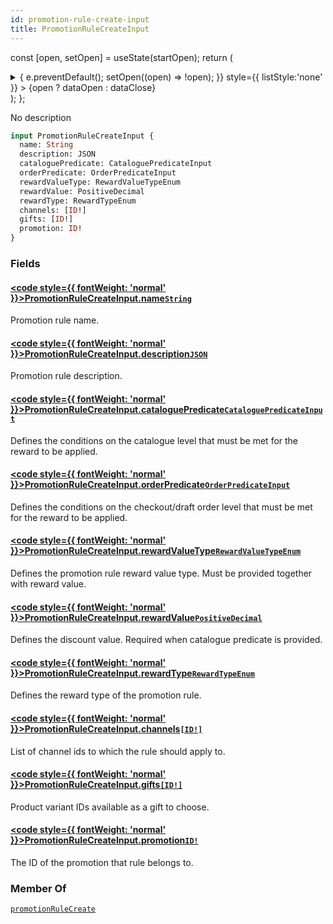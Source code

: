 ```yaml
---
id: promotion-rule-create-input
title: PromotionRuleCreateInput
---
```






const [open, setOpen] = useState(startOpen);
return (
<details {...(open ? { open: true } : {})} className="details" style={{ border:'none', boxShadow:'none', background:'var(--ifm-background-color)' }}>
<summary
onClick={(e) => {
e.preventDefault();
setOpen((open) => !open);
}}
style={{ listStyle:'none' }} >
{open ? dataOpen : dataClose}
</summary>
{open && children}
</details>
);
};

No description

```graphql
input PromotionRuleCreateInput {
  name: String
  description: JSON
  cataloguePredicate: CataloguePredicateInput
  orderPredicate: OrderPredicateInput
  rewardValueType: RewardValueTypeEnum
  rewardValue: PositiveDecimal
  rewardType: RewardTypeEnum
  channels: [ID!]
  gifts: [ID!]
  promotion: ID!
}
```

### Fields

#### [<code style={{ fontWeight: 'normal' }}>PromotionRuleCreateInput.<b>name</b></code>](#)<Bullet />[`String`](../../../api-reference/miscellaneous/scalars/string.mdx) <Badge class="badge badge--secondary" text="scalar"/> <Badge class="badge badge--secondary" text="miscellaneous"/>

Promotion rule name.

#### [<code style={{ fontWeight: 'normal' }}>PromotionRuleCreateInput.<b>description</b></code>](#)<Bullet />[`JSON`](../../../api-reference/miscellaneous/scalars/json.mdx) <Badge class="badge badge--secondary" text="scalar"/> <Badge class="badge badge--secondary" text="miscellaneous"/>

Promotion rule description.

#### [<code style={{ fontWeight: 'normal' }}>PromotionRuleCreateInput.<b>cataloguePredicate</b></code>](#)<Bullet />[`CataloguePredicateInput`](../../../api-reference/discounts/inputs/catalogue-predicate-input.mdx) <Badge class="badge badge--secondary" text="input"/> <Badge class="badge badge--secondary" text="discounts"/>

Defines the conditions on the catalogue level that must be met for the reward to be applied.

#### [<code style={{ fontWeight: 'normal' }}>PromotionRuleCreateInput.<b>orderPredicate</b></code>](#)<Bullet />[`OrderPredicateInput`](../../../api-reference/discounts/inputs/order-predicate-input.mdx) <Badge class="badge badge--secondary" text="input"/> <Badge class="badge badge--secondary" text="discounts"/>

Defines the conditions on the checkout/draft order level that must be met for the reward to be applied.


<Badge text="Added in Saleor 3.19" class="badge badge--secondary margin-bottom--sm" />


<FeaturePreview />

#### [<code style={{ fontWeight: 'normal' }}>PromotionRuleCreateInput.<b>rewardValueType</b></code>](#)<Bullet />[`RewardValueTypeEnum`](../../../api-reference/discounts/enums/reward-value-type-enum.mdx) <Badge class="badge badge--secondary" text="enum"/> <Badge class="badge badge--secondary" text="discounts"/>

Defines the promotion rule reward value type. Must be provided together with reward value.

#### [<code style={{ fontWeight: 'normal' }}>PromotionRuleCreateInput.<b>rewardValue</b></code>](#)<Bullet />[`PositiveDecimal`](../../../api-reference/miscellaneous/scalars/positive-decimal.mdx) <Badge class="badge badge--secondary" text="scalar"/> <Badge class="badge badge--secondary" text="miscellaneous"/>

Defines the discount value. Required when catalogue predicate is provided.

#### [<code style={{ fontWeight: 'normal' }}>PromotionRuleCreateInput.<b>rewardType</b></code>](#)<Bullet />[`RewardTypeEnum`](../../../api-reference/discounts/enums/reward-type-enum.mdx) <Badge class="badge badge--secondary" text="enum"/> <Badge class="badge badge--secondary" text="discounts"/>

Defines the reward type of the promotion rule.


<Badge text="Added in Saleor 3.19" class="badge badge--secondary margin-bottom--sm" />


<FeaturePreview />

#### [<code style={{ fontWeight: 'normal' }}>PromotionRuleCreateInput.<b>channels</b></code>](#)<Bullet />[`[ID!]`](../../../api-reference/miscellaneous/scalars/id.mdx) <Badge class="badge badge--secondary" text="list"/> <Badge class="badge badge--secondary" text="scalar"/> <Badge class="badge badge--secondary" text="miscellaneous"/>

List of channel ids to which the rule should apply to.

#### [<code style={{ fontWeight: 'normal' }}>PromotionRuleCreateInput.<b>gifts</b></code>](#)<Bullet />[`[ID!]`](../../../api-reference/miscellaneous/scalars/id.mdx) <Badge class="badge badge--secondary" text="list"/> <Badge class="badge badge--secondary" text="scalar"/> <Badge class="badge badge--secondary" text="miscellaneous"/>

Product variant IDs available as a gift to choose.


<Badge text="Added in Saleor 3.19" class="badge badge--secondary margin-bottom--sm" />


<FeaturePreview />

#### [<code style={{ fontWeight: 'normal' }}>PromotionRuleCreateInput.<b>promotion</b></code>](#)<Bullet />[`ID!`](../../../api-reference/miscellaneous/scalars/id.mdx) <Badge class="badge badge--secondary" text="non-null"/> <Badge class="badge badge--secondary" text="scalar"/> <Badge class="badge badge--secondary" text="miscellaneous"/>

The ID of the promotion that rule belongs to.

### Member Of

[`promotionRuleCreate`](../../../api-reference/discounts/mutations/promotion-rule-create.mdx) <Badge class="badge badge--secondary" text="mutation"/>

